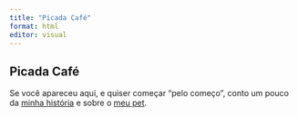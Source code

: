```yaml
---
title: "Picada Café"
format: html
editor: visual
---
```


## Picada Café

Se você apareceu aqui, e quiser começar "pelo começo", conto um pouco da [minha história](pagina2.html) e sobre o [meu pet](pagina3.html). 

